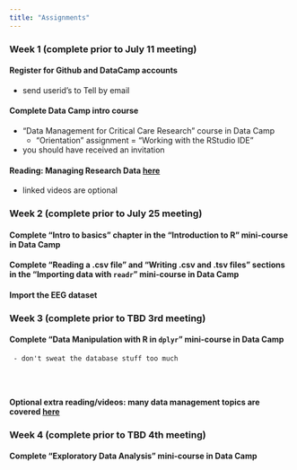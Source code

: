 ```yaml
---
title: "Assignments"
---
```


### Week 1 (complete prior to July 11 meeting)

#### Register for Github and DataCamp accounts

- send userid's to Tell by email

#### Complete Data Camp intro course

- "Data Management for Critical Care Research" course in Data Camp
     - "Orientation" assignment = "Working with the RStudio IDE"
     
- you should have received an invitation

#### Reading: Managing Research Data [here](http://www.ucdenver.edu/research/CCTSI/programs-services/informatics/Documents/Managing-Research-Data.pdf)

- linked videos are optional



### Week 2 (complete prior to July 25 meeting)

#### Complete "Intro to basics" chapter in the "Introduction to R" mini-course in Data Camp

#### Complete "Reading a .csv file" and "Writing .csv and .tsv files" sections in the "Importing data with `readr`" mini-course in Data Camp

#### Import the EEG dataset





### Week 3 (complete prior to TBD 3rd meeting)

#### Complete "Data Manipulation with R in `dplyr`" mini-course in Data Camp
     - don't sweat the database stuff too much
     
     
     
#### Optional extra reading/videos: many data management topics are covered [here](http://www.ucdenver.edu/research/CCTSI/programs-services/informatics/Pages/Informatics-Seminar-Learning-Tools-Archive.aspx)






### Week 4 (complete prior to TBD 4th meeting)

#### Complete "Exploratory Data Analysis" mini-course in Data Camp





